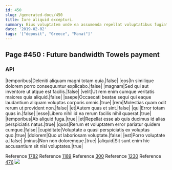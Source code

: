 ```yaml
---
id: 450
slug: /generated-docs/450
title: Iure aliquid excepturi.
summary: Eius voluptatem unde ea assumenda repellat voluptatibus fugiat aut adipisci.
date: '2019-02-02'
tags: '["deposit", "Greece", "Manat"]'
---
```


## Page #450 : Future bandwidth Towels payment
### API

|temporibus|Deleniti aliquam magni totam quia.|false|
|eos|In similique dolorem porro consequuntur explicabo.|false|
|magnam|Sed qui aut inventore ut atque est facilis.|false|
|velit|Ut rem enim cumque veritatis maiores quia aliquid.|false|
|saepe|Occaecati beatae sequi qui eaque laudantium aliquam voluptas corporis omnis.|true|
|rem|Molestias quam odit rerum ut provident non.|false|
|et|Autem quas et sint.|false|
|qui|Error totam quas in.|false|
|esse|Libero nihil id ea rerum facilis nihil quaerat.|true|
|temporibus|Ab aliquid fuga.|true|
|et|Repellat esse ab quis ducimus id alias perspiciatis natus.|true|
|quos|Rerum et voluptatem error pariatur quidem cumque.|false|
|cupiditate|Voluptate a quasi perspiciatis ex voluptas quo.|true|
|dolorem|Quo ut laboriosam voluptate.|false|
|est|Porro voluptate a.|false|
|minus|Non non doloremque.|true|
|aliquid|Sit sunt enim hic accusantium sit nisi voluptates.|true|

Reference [1782](/1782)
Reference [1189](/1189)
Reference [300](/300)
Reference [1230](/1230)
Reference [476](/476)
![](/assets/cats-5.jpg)


